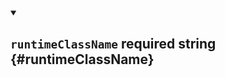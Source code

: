 
<details className="config-field" data-expandable="false" open>
<summary>

## `runtimeClassName` <span class="config-field-required" data-required="false">required</span> <span class="config-field-type">string</span> <span class="config-field-default"></span> <span class="config-field-enum"></span> {#runtimeClassName}



</summary>



</details>
